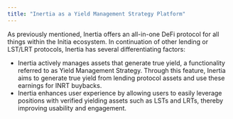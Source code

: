 ```yaml
---
title: "Inertia as a Yield Management Strategy Platform"
---
```


As previously mentioned, Inertia offers an all-in-one DeFi protocol for all things within the Initia ecosystem. In continuation of other lending or LST/LRT protocols, Inertia has several differentiating factors:

- Inertia actively manages assets that generate true yield, a functionality referred to as Yield Management Strategy. Through this feature, Inertia aims to generate true yield from lending protocol assets and use these earnings for INRT buybacks.
- Inertia enhances user experience by allowing users to easily leverage positions with verified yielding assets such as LSTs and LRTs, thereby improving usability and engagement.